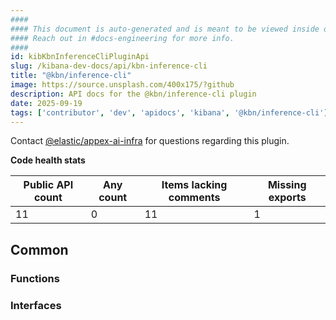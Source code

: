 ```yaml
---
####
#### This document is auto-generated and is meant to be viewed inside our experimental, new docs system.
#### Reach out in #docs-engineering for more info.
####
id: kibKbnInferenceCliPluginApi
slug: /kibana-dev-docs/api/kbn-inference-cli
title: "@kbn/inference-cli"
image: https://source.unsplash.com/400x175/?github
description: API docs for the @kbn/inference-cli plugin
date: 2025-09-19
tags: ['contributor', 'dev', 'apidocs', 'kibana', '@kbn/inference-cli']
---
```




Contact [@elastic/appex-ai-infra](https://github.com/orgs/elastic/teams/appex-ai-infra) for questions regarding this plugin.

**Code health stats**

| Public API count  | Any count | Items lacking comments | Missing exports |
|-------------------|-----------|------------------------|-----------------|
| 11 | 0 | 11 | 1 |

## Common

### Functions
<DocDefinitionList data={kbnInferenceCliObj.common.functions}/>

### Interfaces
<DocDefinitionList data={kbnInferenceCliObj.common.interfaces}/>

